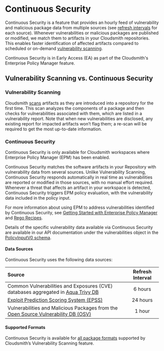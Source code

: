 
# Continuous Security

Continuous Security is a feature that provides an hourly feed of vulnerability and malicious package data from multiple sources (see [refresh intervals](#data-sources) for each source). Whenever vulnerabilities or malicious packages are published or modified, we match them to artifacts in your Cloudsmith repositories. This enables faster identification of affected artifacts compared to scheduled or on-demand [vulnerability scanning](./vulnerability-scanning).

<Note variant="note" headline="Early Access">
Continuous Security is in Early Access (EA) as part of the Cloudsmith's Enterprise Policy Manager feature.
</Note>

## Vulnerability Scanning vs. Continuous Security

### Vulnerability Scanning

Cloudsmith [scans](./vulnerability-scanning) artifacts as they are introduced into a repository for the first time. This scan analyzes the components of a package and then checks for vulnerabilities associated with them, which are listed in a vulnerability report. Note that when new vulnerabilities are disclosed, any existing report for impacted artifacts won’t flag them; a re-scan will be required to get the most up-to-date information.

### Continuous Security

<Note variant="note" headline="EPM Required">
Continuous Security is only available for Cloudsmith workspaces where Enterprise Policy Manager (EPM) has been enabled.
</Note>

Continuous Security matches the software artifacts in your Repository with vulnerability data from several sources. Unlike Vulnerability Scanning, Continuous Security responds automatically in real time as vulnerabilities are reported or modified in those sources, with no manual effort required. Whenever a threat that affects an artifact in your workspace is detected, Continuous Security triggers EPM policy evaluation, with the vulnerability data included in the policy input.

For more information about using EPM to address vulnerabilities identified by Continuous Security, see [Getting Started with Enterprise Policy Manager](./epm/getting-started) and [Rego Recipes](./epm/rego).

Details of the specific vulnerability data available via Continuous Security are available in our API documentation under the vulnerabilities object in the [PolicyInputV0 schema](https://api.cloudsmith.io/v2/swagger/).

#### Data Sources

Continuous Security uses the following data sources:

| Source                                                                                  | Refresh Interval |
| :-------------------------------------------------------------------------------------- | :--------------: | 
| Common Vulnerabilities and Exposures (CVE) databases aggregated in [Aqua Trivy DB](https://trivy.dev/v0.39/docs/vulnerability/detection/data-source/) |   6 hours   |
| [Exploit Prediction Scoring System (EPSS)](https://www.first.org/epss/) |   24 hours  |
| Vulnerabilities and Malicious Packages from the [Open Source Vulnerability DB (OSV)](https://osv.dev/list) |   1 hour  |

#### Supported Formats

Continuous Security is available for [all package formats](./vulnerability-scanning) supported by Cloudsmith’s Vulnerability Scanning feature.